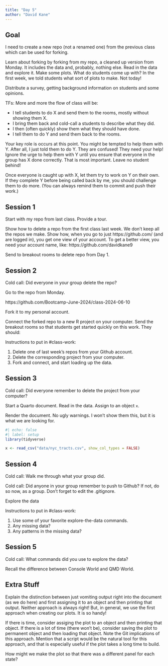```yaml
---
title: "Day 5"
author: "David Kane"
---
```


## Goal

I need to create a new repo (not a renamed one) from the previous class which can be used for forking.

Learn about forking by forking from my repo, a cleaned up version from Monday. It includes the data and, probably, nothing else. Read in the data and explore it. Make some plots. What do students come up with? In the first week, we told students what sort of plots to make. Not today! 

Distribute a survey, getting background information on students and some opinions.

TFs: More and more the flow of class will be:

  * I tell students to do X and send them to the rooms, mostly without showing them X.
  * I bring them back and cold-call a students to describe what they did.
  * I then (often quickly) show them what they should have done.
  * I tell them to do Y and send them back to the rooms.
  
Your key role is occurs at this point. You might be tempted to help them with Y. After all, I just told them to do Y. They are confused! They need your help! Ignore the urge to help them with Y until you ensure that everyone in the group has X done correctly. That is most important. Leave no student behind! 

Once everyone is caught up with X, let them try to work on Y on their own. If they complete Y before being called back by me, you should challenge them to do more. (You can always remind them to commit and push their work.) 

## Session 1

Start with my repo from last class. Provide a tour.

Show how to delete a repo from the first class last week. We don't keep all the repos we make. Show how, when you go to just https://github.com/ (and are logged in), you get one view of your account. To get a better view, you need your account name, like: https://github.com/davidkane9

Send to breakout rooms to delete repo from Day 1.

## Session 2

Cold call: Did everyone in your group delete the repo?

Go to the repo from Monday. 

https://github.com/Bootcamp-June-2024/class-2024-06-10

Fork it to my personal account.

Connect the forked repo to a new R project on your computer. Send the breakout rooms so that students get started quickly on this work. They should:

Instructions to put in #class-work:

1) Delete one of last week's repos from your Github account.
2) Delete the corresponding project from your computer.
3) Fork and connect, and start loading up the data.

## Session 3

Cold call: Did everyone remember to delete the project from your computer?

Start a Quarto document. Read in the data. Assign to an object `x`.

Render the document. No ugly warnings. I won't show them this, but it is what we are looking for.

```r
#| echo: false
#| label: setup
library(tidyverse)

x <- read_csv("data/nyc_tracts.csv", show_col_types = FALSE)
```

## Session 4

Cold call: Walk me through what your group did.

Cold call: Did anyone in your group remember to push to Github? If not, do so now, as a group. Don't forget to edit the .gitignore.

Explore the data

Instructions to put in #class-work:

1) Use some of your favorite explore-the-data commands.
2) Any missing data? 
3) Any patterns in the missing data?

## Session 5

Cold call: What commands did you use to explore the data?

Recall the difference between Console World and QMD World.


## Extra Stuff

Explain the distinction between just vomiting output right into the document (as we do here) and first assigning it to an object and then printing that output. Neither approach is always right! But, in general, we use the first approach when creating our plots. It is so handy!

If there is time, consider assiging the plot to an object and then printing that object. If there is a lot of time (there won't be), consider saving the plot to permanent object and then loading that object. Note the Git implications of this approach. Mention that a script would be the natural tool for this approach, and that is especially useful if the plot takes a long time to build.

How might we make the plot so that there was a different panel for each state?



